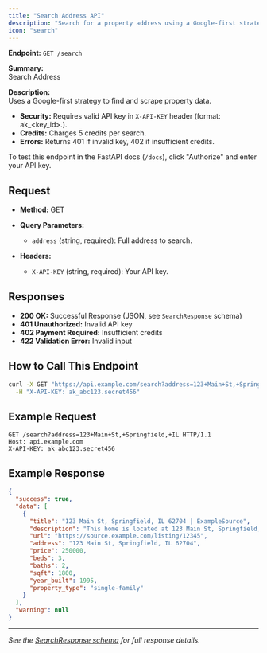 ```yaml
---
title: "Search Address API"
description: "Search for a property address using a Google-first strategy and retrieve property data. Requires API key."
icon: "search"
---
```




**Endpoint:** `GET /search`

**Summary:**  
Search Address

**Description:**  
Uses a Google-first strategy to find and scrape property data.

- **Security:** Requires valid API key in `X-API-KEY` header (format: ak_<key_id>.<secret>).
- **Credits:** Charges 5 credits per search.
- **Errors:** Returns 401 if invalid key, 402 if insufficient credits.

To test this endpoint in the FastAPI docs (`/docs`), click "Authorize" and enter your API key.

## Request

- **Method:** GET
- **Query Parameters:**
  - `address` (string, required): Full address to search.

- **Headers:**
  - `X-API-KEY` (string, required): Your API key.

## Responses

- **200 OK:** Successful Response (JSON, see `SearchResponse` schema)
- **401 Unauthorized:** Invalid API key
- **402 Payment Required:** Insufficient credits
- **422 Validation Error:** Invalid input

## How to Call This Endpoint

```bash
curl -X GET "https://api.example.com/search?address=123+Main+St,+Springfield,+IL" \
  -H "X-API-KEY: ak_abc123.secret456"
```

## Example Request

```http
GET /search?address=123+Main+St,+Springfield,+IL HTTP/1.1
Host: api.example.com
X-API-KEY: ak_abc123.secret456
```

## Example Response

```json
{
  "success": true,
  "data": [
    {
      "title": "123 Main St, Springfield, IL 62704 | ExampleSource",
      "description": "This home is located at 123 Main St, Springfield, IL 62704. This property is off market.",
      "url": "https://source.example.com/listing/12345",
      "address": "123 Main St, Springfield, IL 62704",
      "price": 250000,
      "beds": 3,
      "baths": 2,
      "sqft": 1800,
      "year_built": 1995,
      "property_type": "single-family"
    }
  ],
  "warning": null
}
```

---
*See the [SearchResponse schema](./search-response.mdx) for full response details.*